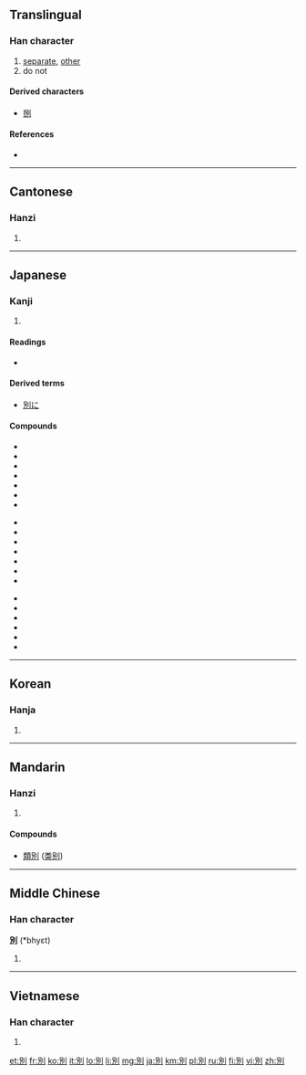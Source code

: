 {{also|别}}
==Translingual==

===Han character===
{{Han char|rn=18|rad=刀|as=05|sn=7|four=6220<sub>0</sub>|canj=口尸中弓 (RSLN)}}

# [[separate]], [[other]]
# do not

====Derived characters====
* [[捌]]

====References====
* {{Han ref|kx=0138.120|dkj=01924|dj=0312.010|hdz=10328.130|uh=5225|ud=21029|bh=A74F|bd=42831}}

----

==Cantonese==

===Hanzi===
{{yue-hanzi|jyut=|y=bit6|sim=别}}

# {{defn|Cantonese|sort=刀05}}

----

==Japanese==

===Kanji===
{{ja-kanji|grade=4|rs=刀05}}

# {{defn|Japanese|sort=刀05}}

====Readings====
* {{ja-readings|on=[[べつ]] ([[betsu]]), [[べち]] ([[bechi]])|kun=[[わかれる]] ([[wakareru]]), [[わける]] ([[wakeru]]), [[わかれ]] ([[wakare]])}}

====Derived terms====
*[[別に]]

====Compounds====
{{top3}}
*{{l|ja|sc=Jpan|別案|tr=べつあん, betsuan}}
*{{l|ja|sc=Jpan|別格|tr=べっかく, bekkaku}}
*{{l|ja|sc=Jpan|別館|tr=べっかん, bekkan}}
*{{l|ja|sc=Jpan|別件|tr=べっけん, bekken}}
*{{l|ja|sc=Jpan|別個|tr=べっこ, bekko}}
*{{l|ja|sc=Jpan|別字|tr=べつじ, betsuji}}
*{{l|ja|sc=Jpan|別所|tr=べっしょ, bessho}}
{{mid3}}
*{{l|ja|sc=Jpan|別称|tr=べっしょう, besshō}}
*{{l|ja|sc=Jpan|別荘|tr=べっそう, bessō}}
*{{l|ja|sc=Jpan|別宅|tr=べったく, bettaku}}
*{{l|ja|sc=Jpan|別天地|tr=べってんち, bettenchi}}
*{{l|ja|sc=Jpan|別途|tr=べっと, betto}}
*{{l|ja|sc=Jpan|別当|tr=べっとう, bettō}}
*{{l|ja|sc=Jpan|別府|tr=べっぷ, beppu}}
{{mid3}}
*{{l|ja|sc=Jpan|別嬪|tr=べっぴん, beppin}}
*{{l|ja|sc=Jpan|別離|tr=べつり, betsuri}}
*{{l|ja|sc=Jpan|鑑別所|tr=かんべつしょ, kanbetsusho}}
*{{l|ja|sc=Jpan|区別|tr=くべつ, kubetsu}}
*{{l|ja|sc=Jpan|個別|tr=こべつ, kobetsu}}
*{{l|ja|sc=Jpan|離別|tr=りべつ, ribetsu}}
{{bottom}}
----

==Korean==

===Hanja===
{{ko-hanja|hangeul=별|rv=byeol|mr=pyŏl}}

# {{defn|Korean|sort=刀05}}

----

==Mandarin==

===Hanzi===
{{cmn-hanzi|sim=别|pin=[[bié]] ([[bie2]])|wg=pieh<sup>2</sup>}}

# {{defn|Mandarin|sort=刀05}}

====Compounds====
* [[類別]] ([[类别]])

----

==Middle Chinese==

===Han character===
'''別''' (*bhyɛt)<!--the asterisk indicates that this character appears more than four times in the Tang Dynasty corpus of literature-->

# {{defn|Middle Chinese|sort=刀05}}

----

==Vietnamese==

===Han character===
{{vi-hantu|[[biệt]], [[biết]], [[bét]], [[bết]], [[bệt]], [[bịt]], [[bẹt]], [[bít]]|rs=刀05}}

# {{defn|Vietnamese|sort=刀05}}

[[et:別]]
[[fr:別]]
[[ko:別]]
[[it:別]]
[[lo:別]]
[[li:別]]
[[mg:別]]
[[ja:別]]
[[km:別]]
[[pl:別]]
[[ru:別]]
[[fi:別]]
[[vi:別]]
[[zh:別]]